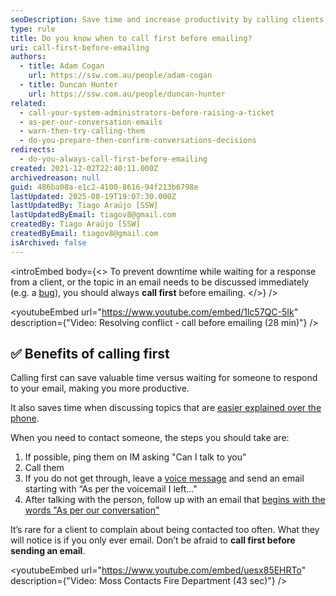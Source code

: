 ```yaml
---
seoDescription: Save time and increase productivity by calling clients first before emailing to discuss important topics or seek clarification.
type: rule
title: Do you know when to call first before emailing?
uri: call-first-before-emailing
authors:
  - title: Adam Cogan
    url: https://ssw.com.au/people/adam-cogan
  - title: Duncan Hunter
    url: https://ssw.com.au/people/duncan-hunter
related:
  - call-your-system-administrators-before-raising-a-ticket
  - as-per-our-conversation-emails
  - warn-then-try-calling-them
  - do-you-prepare-then-confirm-conversations-decisions
redirects:
  - do-you-always-call-first-before-emailing
created: 2021-12-02T22:40:11.000Z
archivedreason: null
guid: 486ba08a-e1c2-4100-8616-94f213b6798e
lastUpdated: 2025-08-19T19:07:30.000Z
lastUpdatedBy: Tiago Araújo [SSW]
lastUpdatedByEmail: tiagov8@gmail.com
createdBy: Tiago Araújo [SSW]
createdByEmail: tiagov8@gmail.com
isArchived: false
---
```


<introEmbed
  body={<>
To prevent downtime while waiting for a response from a client, or the topic in an email needs to be discussed immediately (e.g. a [bug](/fix-bugs-first)), you should always **call first** before emailing.
  </>}
/>

<youtubeEmbed url="https://www.youtube.com/embed/1lc57QC-5Ik" description={"Video: Resolving conflict - call before emailing (28 min)"} />


## ✅ Benefits of calling first

Calling first can save valuable time versus waiting for someone to respond to your email, making you more productive.

It also saves time when discussing topics that are [easier explained over the phone](/seek-clarification-via-phone).

When you need to contact someone, the steps you should take are:

1. If possible, ping them on IM asking "Can I talk to you"
2. Call them
3. If you do not get through, leave a [voice message](/do-you-use-voice-recordings-when-appropriate) and send an email starting with “As per the voicemail I left..."
4. After talking with the person, follow up with an email that [begins with the words "As per our conversation"](/as-per-our-conversation-emails)

It’s rare for a client to complain about being contacted too often. What they will notice is if you only ever email. Don’t be afraid to **call first before sending an email**.


<youtubeEmbed url="https://www.youtube.com/embed/uesx85EHRTo" description={"Video: Moss Contacts Fire Department (43 sec)"} />
